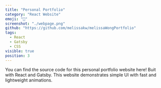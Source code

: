 ```yaml
---
title: "Personal Portfolio"
category: "React Website"
emoji: "📄"
screenshot: "./webpage.png"
github: "https://github.com/melissakw/melissaWongPortfolio"
tags:
  - React
  - Gatsby
  - CSS
visible: true
position: 3
---
```


You can find the source code for this personal portfolio website here! Buit with React and Gatsby. This website demonstrates simple UI with fast and lightweight animations.